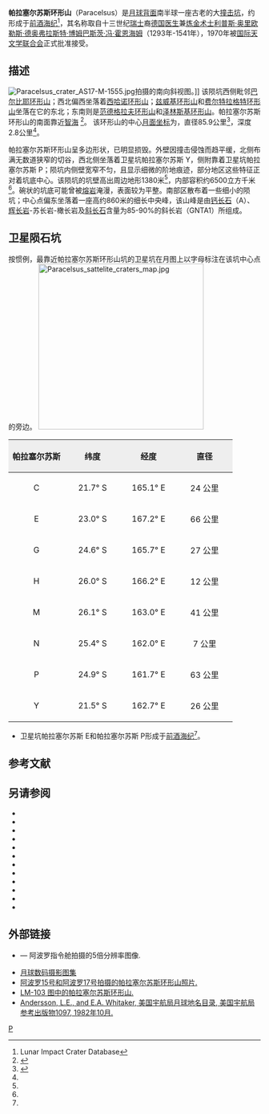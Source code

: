 {{lunar crater data |
 image=AS15-M-0084.jpg|
 caption=[[阿波罗15号|阿波罗15号]]拍摄的帕拉塞尔苏斯环形山，''[[美国宇航局|美国宇航局]]照片''。|
 latitude=22.92|
 N_or_S=S|
 longitude=163.44|
 E_or_W=E|
 diameter=85.9公里|
 depth=2.8公里|
 colong=198|
 eponym=[[帕拉塞尔苏斯|帕拉塞尔苏斯]]}}

'''帕拉塞尔苏斯环形山'''（Paracelsus）是[[月球背面|月球背面]]南半球一座古老的大[[撞击坑|撞击坑]]，约形成于[[前酒海纪|前酒海纪]]<ref name=LICD>Lunar Impact Crater Database</ref>，其名称取自十三世纪[[瑞士|瑞士]]裔[[德国|德国]][[医生|医生]]兼[[炼金术士|炼金术士]][[帕拉塞尔苏斯|利普斯·奥里欧勒斯·德奥弗拉斯特·博姆巴斯茨·冯·霍恩海姆]]（1293年-1541年），1970年被[[国际天文学联合会|国际天文学联合会]]正式批准接受。

==描述==
[[Image:Paracelsus_crater_AS17-M-1555.jpg|thumb]]拍摄的南向斜视图。]]
该陨坑西侧毗邻[[巴尔比耶环形山|巴尔比耶环形山]]；西北偏西坐落着[[西哈诺环形山|西哈诺环形山]]；[[兹威基环形山|兹威基环形山]]和[[费尔特拉格特环形山|费尔特拉格特环形山]]坐落在它的东北；东南则是[[范德格坑|范德格拉夫环形山]]和[[泽林斯基环形山|泽林斯基环形山]]。帕拉塞尔苏斯环形山的南面靠近[[智海_(月海)|智海]]
<ref>{{Cite web |url=http://planetarynames.wr.usgs.gov/images/Lunar/lac_103_wac.pdf |title=Crater Paracelsus on LAC-103 map |accessdate=2016-07-13 |archive-date=2016-03-05 |archive-url=https://web.archive.org/web/20160305142200/http://planetarynames.wr.usgs.gov/images/Lunar/lac_103_wac.pdf |dead-url=no }}</ref>。
该环形山的中心[[月面坐标|月面坐标]]为{{Coord|22.92|S|163.44|E|globe:Moon|nogoogle=1|noosm=1}}，直径85.9公里<ref name="IAU">{{Cite web |url=http://planetarynames.wr.usgs.gov/Feature/4584 |title=Directory of the International Astronomical Union |access-date=2016-07-13 |archive-date=2022-04-07 |archive-url=https://web.archive.org/web/20220407082849/https://planetarynames.wr.usgs.gov/Feature/4584 }}</ref>，深度2.8公里<ref name="LICD"/>。

帕拉塞尔苏斯环形山呈多边形状，已明显损毁。外壁因撞击侵蚀而趋平缓，北侧布满无数道狭窄的切谷，西北侧坐落着卫星坑帕拉塞尔苏斯 Y，侧附靠着卫星坑帕拉塞尔苏斯 P；陨坑内侧壁宽窄不匀，且显示细微的阶地痕迹，部分地区这些特征正对着坑底中心。该陨坑的坑壁高出周边地形1380米<ref name="LICD"/>，内部容积约6500立方千米<ref name="LICD"/>。碗状的坑底可能曾被[[熔岩|熔岩]]淹漫，表面较为平整。南部区散布着一些细小的陨坑；中心点偏东坐落着一座高约860米的细长中央峰，该山峰是由[[钙长石|钙长石]]（A）、[[辉长岩|辉长岩]]-苏长岩-橄长岩及[[斜长石|斜长石]]含量为85-90%的斜长岩（GNTA1）所组成。

==卫星陨石坑==
按惯例，最靠近帕拉塞尔苏斯环形山坑的卫星坑在月图上以字母标注在该坑中心点的旁边。
[[Image:Paracelsus_sattelite_craters_map.jpg|330px]]

{| class="wikitable"
!width="25%" style="background:#eeeeee;" |帕拉塞尔苏斯 
!width="25%" style="background:#eeeeee;" |纬度
!width="25%" style="background:#eeeeee;" |经度
!width="25%" style="background:#eeeeee;" |直径
|-
|align="center"|C
|align="center"|21.7° S
|align="center"|165.1° E
|align="center"|24 公里
|-
|align="center"|E
|align="center"|23.0° S
|align="center"|167.2° E
|align="center"|66 公里
|-
|align="center"|G
|align="center"|24.6° S
|align="center"|165.7° E
|align="center"|27 公里
|-
|align="center"|H
|align="center"|26.0° S
|align="center"|166.2° E
|align="center"|12 公里
|-
|align="center"|M
|align="center"|26.1° S
|align="center"|163.0° E
|align="center"|41 公里
|-
|align="center"|N
|align="center"|25.4° S
|align="center"|162.0° E
|align="center"|7 公里
|-
|align="center"|P
|align="center"|24.9° S
|align="center"|161.7° E
|align="center"|63 公里
|-
|align="center"|Y
|align="center"|21.5° S
|align="center"|162.7° E
|align="center"|26 公里
|}{{clear}}
* 卫星坑帕拉塞尔苏斯 E和帕拉塞尔苏斯 P形成于[[前酒海纪|前酒海纪]]<ref name="LICD"/>。

== 参考文献 ==
{{Reflist}}

==另请参阅==
{{refbegin}}
* {{cite book
  | last1 = Andersson
  | first1 = L. E.
  | last2 = Whitaker
  | first2 = E. A.
  | authorlink2 = Ewen Whitaker
  | date = 1982
  | title = [[NASA|NASA]] Catalogue of Lunar Nomenclature
  | publisher = NASA RP-1097
  | ref = harv
  }}
* {{cite web
  | last = Blue
  | first = Jennifer
  | date = July 25, 2007
  | title = Gazetteer of Planetary Nomenclature
  | publisher = [[United_States_Geological_Survey|USGS]]
  | url = http://planetarynames.wr.usgs.gov/
  | accessdate = 2007-08-05
  | ref = harv
  | archive-date = 2018-12-25
  | archive-url = https://web.archive.org/web/20181225170157/https://planetarynames.wr.usgs.gov/
  | dead-url = no
  }}
* {{cite book
  | last1 = Bussey
  | first1 = B.
  | authorlink1 = Ben Bussey
  | last2 = Spudis
  | first2 = P.
  | authorlink2 = Paul Spudis
  | date = 2004
  | title = The Clementine Atlas of the Moon
  | publisher = Cambridge University Press
  | location = New York
  | isbn = 978-0-521-81528-4
  | ref = harv
  }}
* {{cite book
  | last1 = Cocks
  | first1 = Elijah E.
  | last2 = Cocks
  | first2 = Josiah C.
  | date = 1995
  | title = Who's Who on the Moon: A Biographical Dictionary of Lunar Nomenclature
  | url = https://archive.org/details/isbn_9780936389271
  | publisher = Tudor Publishers
  | isbn = 978-0-936389-27-1
  | ref = harv
  }}
* {{cite web
  | last = McDowell
  | first = Jonathan
  | date = July 15, 2007
  | url = http://host.planet4589.org/astro/lunar/
  | title = Lunar Nomenclature
  | publisher = Jonathan's Space Report
  | accessdate = 2007-10-24
  | ref = harv
  | archive-date = 2018-12-25
  | archive-url = https://web.archive.org/web/20181225170156/http://host.planet4589.org/astro/lunar/
  | dead-url = no
  }}
* {{cite journal| last1 = Menzel| first1 = D. H.| last2 = Minnaert| first2 = M.| last3 = Levin| first3 = B.| last4 = Dollfus| first4 = A.| last5 = Bell| first5 = B.| title = Report on Lunar Nomenclature by the Working Group of Commission 17 of the IAU| doi = 10.1007/BF00171763| journal = Space Science Reviews| volume = 12| issue = 2| pages = 136–186| date = 1971| bibcode = 1971SSRv...12..136M| ref = harv}}
* {{cite book
  | first = Patrick
  | last = Moore
  | authorlink = Patrick Moore
  | date = 2001
  | title = On the Moon
  | url = https://archive.org/details/patrickmooreonmo00patr
  | publisher = Sterling Publishing Co.
  | isbn = 978-0-304-35469-6
  | ref = harv
  }}
* {{cite book
  | first = Fred W.
  | last = Price
  | date = 1988
  | title = The Moon Observer's Handbook
  | publisher = Cambridge University Press
  | isbn = 978-0-521-33500-3
  | ref = harv
  }}
* {{cite book
  | last = Rükl
  | first = Antonín
  | authorlink = Antonín Rükl
  | date = 1990
  | title = Atlas of the Moon
  | publisher = Kalmbach Books
  | isbn = 978-0-913135-17-4
  | ref = harv
  }}
* {{cite book
  | last = Webb
  | first = Rev. T. W.
  | authorlink = Thomas William Webb
  | date = 1962
  | title = Celestial Objects for Common Telescopes
  | url = https://archive.org/details/celestialobjects00webb
  | edition = 6th revised
  | publisher = Dover
  | isbn = 978-0-486-20917-3
  | ref = harv
  }}
* {{cite book
  | first = Ewen A.
  | last = Whitaker
  | authorlink = Ewen Whitaker
  | date = 1999
  | title = Mapping and Naming the Moon
  | publisher = Cambridge University Press
  | isbn = 978-0-521-62248-6
  | ref = harv
  }}
* {{cite book
  | first = Peter T.
  | last = Wlasuk
  | date = 2000
  | title = Observing the Moon
  | publisher = Springer
  | isbn = 978-1-85233-193-1
  | ref = harv
 }}
{{refend}}

==外部链接==
* {{cite web
 | url=http://apollo.sese.asu.edu/METRIC_PREVIEW/
 | title=Metric Preview
 | work=阿波罗图像档案
 | publisher=亚利桑那州立大学
 | accessdate=2007-09-10
 | archive-date=2007-12-08
 | archive-url=https://web.archive.org/web/20071208211027/http://apollo.sese.asu.edu/METRIC_PREVIEW/
 | dead-url=no
 }} — 阿波罗指令舱拍摄的5倍分辨率图像.
*[http://www.lpi.usra.edu/resources/lunar_orbiter/bin/srch_nam.shtml?Paracelsus%7C0 月球数码摄影图集] {{Wayback|url=http://www.lpi.usra.edu/resources/lunar_orbiter/bin/srch_nam.shtml?Paracelsus%7C0 |date=20201127014208 }}
*[http://www.lpi.usra.edu/resources/apollo/search/feature/?feature=Paracelsus 阿波罗15号和阿波罗17号拍摄的帕拉塞尔苏斯环形山照片.] {{Wayback|url=http://www.lpi.usra.edu/resources/apollo/search/feature/?feature=Paracelsus |date=20201127015252 }}
*[http://www.lpi.usra.edu/resources/mapcatalog/LM/lm103/ LM-103 图中的帕拉塞尔苏斯环形山.] {{Wayback|url=http://www.lpi.usra.edu/resources/mapcatalog/LM/lm103/ |date=20160303191504 }}
*[http://planet4589.org/astro/lunar/RP-1097.pdf Andersson, L.E., and E.A. Whitaker, 美国宇航局月球地名目录, 美国宇航局参考出版物1097, 1982年10月.] {{Wayback|url=http://planet4589.org/astro/lunar/RP-1097.pdf |date=20141006125838 }}

[[Category:月球环形山|P]]
{{月球環形山 (O-Q)}}